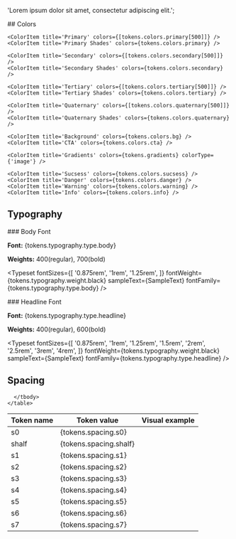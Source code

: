 
  'Lorem ipsum dolor sit amet, consectetur adipiscing elit.';

<Meta title='Design Tokens' />

<div>
  <ColorPalette>
    ## Colors

    <ColorItem title='Primary' colors={[tokens.colors.primary[500]]} />
    <ColorItem title='Primary Shades' colors={tokens.colors.primary} />

    <ColorItem title='Secondary' colors={[tokens.colors.secondary[500]]} />
    <ColorItem title='Secondary Shades' colors={tokens.colors.secondary} />

    <ColorItem title='Tertiary' colors={[tokens.colors.tertiary[500]]} />
    <ColorItem title='Tertiary Shades' colors={tokens.colors.tertiary} />

    <ColorItem title='Quaternary' colors={[tokens.colors.quaternary[500]]} />
    <ColorItem title='Quaternary Shades' colors={tokens.colors.quaternary} />

    <ColorItem title='Background' colors={tokens.colors.bg} />
    <ColorItem title='CTA' colors={tokens.colors.cta} />

    <ColorItem title='Gradients' colors={tokens.gradients} colorType={'image'} />

    <ColorItem title='Sucsess' colors={tokens.colors.sucsess} />
    <ColorItem title='Danger' colors={tokens.colors.danger} />
    <ColorItem title='Warning' colors={tokens.colors.warning} />
    <ColorItem title='Info' colors={tokens.colors.info} />

  </ColorPalette>

## Typography

<div>
### Body Font

**Font:** {tokens.typography.type.body}

**Weights:** 400(regular), 700(bold)

  <Typeset
    fontSizes={[
      '0.875rem',
      '1rem',
      '1.25rem',
    ]}
    fontWeight={tokens.typography.weight.black}
    sampleText={SampleText}
    fontFamily={tokens.typography.type.body}
  />
</div>

<div>
### Headline Font

**Font:** {tokens.typography.type.headline}

**Weights:** 400(regular), 600(bold)

  <Typeset
    fontSizes={[
      '0.875rem',
      '1rem',
      '1.25rem',
      '1.5rem',
      '2rem',
      '2.5rem',
      '3rem',
      '4rem',
    ]}
    fontWeight={tokens.typography.weight.black}
    sampleText={SampleText}
    fontFamily={tokens.typography.type.headline}
  />
</div>

## Spacing

 <table>
      <thead>
        <tr>
          <th className="font-family-heading text-left pr-16">Token name</th>
          <th className="font-family-heading text-left pr-16">Token value</th>
          <th className="font-family-heading text-left">Visual example</th>
        </tr>
      </thead>
      <tbody>
        <tr>
          <td>s0</td>
          <td>{tokens.spacing.s0}</td>
          <td>
            <div style={{ background: tokens.colors.primary[500],  height:  16, width: tokens.spacing.s0 }}></div>
          </td>
        </tr>
        <tr>
          <td>shalf</td>
          <td>{tokens.spacing.shalf}</td>
          <td>
            <div style={{ background: tokens.colors.primary[500],  height:  16, width: tokens.spacing.shalf }}></div>
          </td>
        </tr>
        <tr>
          <td>s1</td>
          <td>{tokens.spacing.s1}</td>
          <td>
            <div style={{ background: tokens.colors.primary[500],  height:  16, width: tokens.spacing.s1 }}></div>
          </td>
        </tr>
        <tr>
          <td>s2</td>
          <td>{tokens.spacing.s2}</td>
          <td>
            <div style={{ background: tokens.colors.primary[500],  height:  16, width: tokens.spacing.s2 }}></div>
          </td>
        </tr>
        <tr>
          <td>s3</td>
          <td>{tokens.spacing.s3}</td>
          <td>
            <div style={{ background: tokens.colors.primary[500],  height:  16, width: tokens.spacing.s3 }}></div>
          </td>
        </tr>
        <tr>
          <td>s4</td>
          <td>{tokens.spacing.s4}</td>
          <td>
            <div style={{ background: tokens.colors.primary[500],  height:  16, width: tokens.spacing.s4 }}></div>
          </td>
        </tr>
        <tr>
          <td>s5</td>
          <td>{tokens.spacing.s5}</td>
          <td>
            <div style={{ background: tokens.colors.primary[500],  height:  16, width: tokens.spacing.s5 }}></div>
          </td>
        </tr>
        <tr>
          <td>s6</td>
          <td>{tokens.spacing.s6}</td>
          <td>
            <div style={{ background: tokens.colors.primary[500],  height:  16, width: tokens.spacing.s6 }}></div>
          </td>
        </tr>
        <tr>
          <td>s7</td>
          <td>{tokens.spacing.s7}</td>
          <td>
            <div style={{ background: tokens.colors.primary[500],  height:  16, width: tokens.spacing.s7 }}></div>
          </td>
        </tr>

      </tbody>
    </table>

</div>
